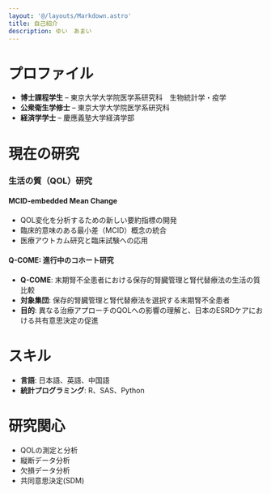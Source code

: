 ```yaml
---
layout: '@/layouts/Markdown.astro'
title: 自己紹介
description: ゆい　あまい
---
```


# プロファイル

- **博士課程学生** – 東京大学大学院医学系研究科　生物統計学・疫学
- **公衆衛生学修士** – 東京大学大学院医学系研究科
- **経済学学士** – 慶應義塾大学経済学部

# 現在の研究

### 生活の質（QOL）研究

#### MCID-embedded Mean Change
- QOL変化を分析するための新しい要約指標の開発
- 臨床的意味のある最小差（MCID）概念の統合
- 医療アウトカム研究と臨床試験への応用

#### Q-COME: 進行中のコホート研究
- **Q-COME**: 末期腎不全患者における保存的腎臓管理と腎代替療法の生活の質比較
- **対象集団**: 保存的腎臓管理と腎代替療法を選択する末期腎不全患者
- **目的**: 異なる治療アプローチのQOLへの影響の理解と、日本のESRDケアにおける共有意思決定の促進

# スキル

- **言語**: 日本語、英語、中国語
- **統計プログラミング**: R、SAS、Python

# 研究関心

- QOLの測定と分析
- 縦断データ分析
- 欠損データ分析
- 共同意思決定(SDM)
